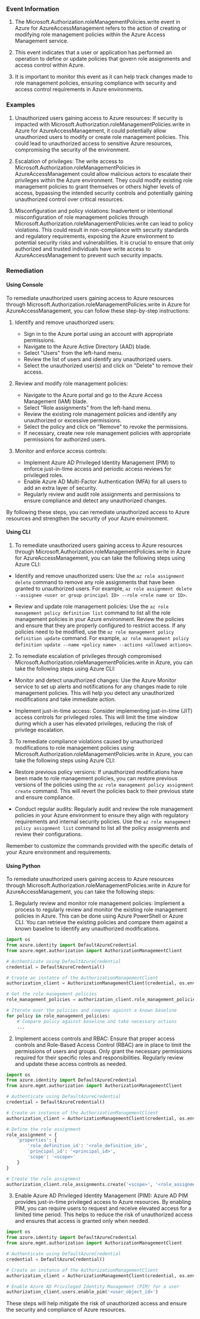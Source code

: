 
### Event Information

1. The Microsoft.Authorization.roleManagementPolicies.write event in Azure for AzureAccessManagement refers to the action of creating or modifying role management policies within the Azure Access Management service.

2. This event indicates that a user or application has performed an operation to define or update policies that govern role assignments and access control within Azure.

3. It is important to monitor this event as it can help track changes made to role management policies, ensuring compliance with security and access control requirements in Azure environments.


### Examples

1. Unauthorized users gaining access to Azure resources: If security is impacted with Microsoft.Authorization.roleManagementPolicies.write in Azure for AzureAccessManagement, it could potentially allow unauthorized users to modify or create role management policies. This could lead to unauthorized access to sensitive Azure resources, compromising the security of the environment.

2. Escalation of privileges: The write access to Microsoft.Authorization.roleManagementPolicies in AzureAccessManagement could allow malicious actors to escalate their privileges within the Azure environment. They could modify existing role management policies to grant themselves or others higher levels of access, bypassing the intended security controls and potentially gaining unauthorized control over critical resources.

3. Misconfiguration and policy violations: Inadvertent or intentional misconfiguration of role management policies through Microsoft.Authorization.roleManagementPolicies.write can lead to policy violations. This could result in non-compliance with security standards and regulatory requirements, exposing the Azure environment to potential security risks and vulnerabilities. It is crucial to ensure that only authorized and trusted individuals have write access to AzureAccessManagement to prevent such security impacts.

### Remediation

#### Using Console

To remediate unauthorized users gaining access to Azure resources through Microsoft.Authorization.roleManagementPolicies.write in Azure for AzureAccessManagement, you can follow these step-by-step instructions:

1. Identify and remove unauthorized users:
   - Sign in to the Azure portal using an account with appropriate permissions.
   - Navigate to the Azure Active Directory (AAD) blade.
   - Select "Users" from the left-hand menu.
   - Review the list of users and identify any unauthorized users.
   - Select the unauthorized user(s) and click on "Delete" to remove their access.

2. Review and modify role management policies:
   - Navigate to the Azure portal and go to the Azure Access Management (IAM) blade.
   - Select "Role assignments" from the left-hand menu.
   - Review the existing role management policies and identify any unauthorized or excessive permissions.
   - Select the policy and click on "Remove" to revoke the permissions.
   - If necessary, create new role management policies with appropriate permissions for authorized users.

3. Monitor and enforce access controls:
   - Implement Azure AD Privileged Identity Management (PIM) to enforce just-in-time access and periodic access reviews for privileged roles.
   - Enable Azure AD Multi-Factor Authentication (MFA) for all users to add an extra layer of security.
   - Regularly review and audit role assignments and permissions to ensure compliance and detect any unauthorized changes.

By following these steps, you can remediate unauthorized access to Azure resources and strengthen the security of your Azure environment.

#### Using CLI

1. To remediate unauthorized users gaining access to Azure resources through Microsoft.Authorization.roleManagementPolicies.write in Azure for AzureAccessManagement, you can take the following steps using Azure CLI:

- Identify and remove unauthorized users: Use the `az role assignment delete` command to remove any role assignments that have been granted to unauthorized users. For example, `az role assignment delete --assignee <user or group principal ID> --role <role name or ID>`.

- Review and update role management policies: Use the `az role management policy definition list` command to list all the role management policies in your Azure environment. Review the policies and ensure that they are properly configured to restrict access. If any policies need to be modified, use the `az role management policy definition update` command. For example, `az role management policy definition update --name <policy name> --actions <allowed actions>`.

2. To remediate escalation of privileges through compromised Microsoft.Authorization.roleManagementPolicies.write in Azure, you can take the following steps using Azure CLI:

- Monitor and detect unauthorized changes: Use the Azure Monitor service to set up alerts and notifications for any changes made to role management policies. This will help you detect any unauthorized modifications and take immediate action.

- Implement just-in-time access: Consider implementing just-in-time (JIT) access controls for privileged roles. This will limit the time window during which a user has elevated privileges, reducing the risk of privilege escalation.

3. To remediate compliance violations caused by unauthorized modifications to role management policies using Microsoft.Authorization.roleManagementPolicies.write in Azure, you can take the following steps using Azure CLI:

- Restore previous policy versions: If unauthorized modifications have been made to role management policies, you can restore previous versions of the policies using the `az role management policy assignment create` command. This will revert the policies back to their previous state and ensure compliance.

- Conduct regular audits: Regularly audit and review the role management policies in your Azure environment to ensure they align with regulatory requirements and internal security policies. Use the `az role management policy assignment list` command to list all the policy assignments and review their configurations.

Remember to customize the commands provided with the specific details of your Azure environment and requirements.

#### Using Python

To remediate unauthorized users gaining access to Azure resources through Microsoft.Authorization.roleManagementPolicies.write in Azure for AzureAccessManagement, you can take the following steps:

1. Regularly review and monitor role management policies: Implement a process to regularly review and monitor the existing role management policies in Azure. This can be done using Azure PowerShell or Azure CLI. You can retrieve the existing policies and compare them against a known baseline to identify any unauthorized modifications.

```python
import os
from azure.identity import DefaultAzureCredential
from azure.mgmt.authorization import AuthorizationManagementClient

# Authenticate using DefaultAzureCredential
credential = DefaultAzureCredential()

# Create an instance of the AuthorizationManagementClient
authorization_client = AuthorizationManagementClient(credential, os.environ['AZURE_SUBSCRIPTION_ID'])

# Get the role management policies
role_management_policies = authorization_client.role_management_policies.list()

# Iterate over the policies and compare against a known baseline
for policy in role_management_policies:
    # Compare policy against baseline and take necessary actions
    ...
```

2. Implement access controls and RBAC: Ensure that proper access controls and Role-Based Access Control (RBAC) are in place to limit the permissions of users and groups. Only grant the necessary permissions required for their specific roles and responsibilities. Regularly review and update these access controls as needed.

```python
import os
from azure.identity import DefaultAzureCredential
from azure.mgmt.authorization import AuthorizationManagementClient

# Authenticate using DefaultAzureCredential
credential = DefaultAzureCredential()

# Create an instance of the AuthorizationManagementClient
authorization_client = AuthorizationManagementClient(credential, os.environ['AZURE_SUBSCRIPTION_ID'])

# Define the role assignment
role_assignment = {
    'properties': {
        'role_definition_id': '<role_definition_id>',
        'principal_id': '<principal_id>',
        'scope': '<scope>'
    }
}

# Create the role assignment
authorization_client.role_assignments.create('<scope>', '<role_assignment_name>', role_assignment)
```

3. Enable Azure AD Privileged Identity Management (PIM): Azure AD PIM provides just-in-time privileged access to Azure resources. By enabling PIM, you can require users to request and receive elevated access for a limited time period. This helps to reduce the risk of unauthorized access and ensures that access is granted only when needed.

```python
import os
from azure.identity import DefaultAzureCredential
from azure.mgmt.authorization import AuthorizationManagementClient

# Authenticate using DefaultAzureCredential
credential = DefaultAzureCredential()

# Create an instance of the AuthorizationManagementClient
authorization_client = AuthorizationManagementClient(credential, os.environ['AZURE_SUBSCRIPTION_ID'])

# Enable Azure AD Privileged Identity Management (PIM) for a user
authorization_client.users.enable_pim('<user_object_id>')
```

These steps will help mitigate the risk of unauthorized access and ensure the security and compliance of Azure resources.

